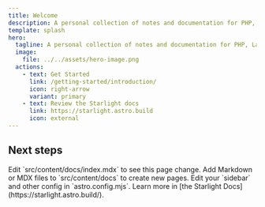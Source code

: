 ```yaml
---
title: Welcome
description: A personal collection of notes and documentation for PHP, Laravel, and other web development topics.
template: splash
hero:
  tagline: A personal collection of notes and documentation for PHP, Laravel, and other web development topics.
  image:
    file: ../../assets/hero-image.png
  actions:
    - text: Get Started
      link: /getting-started/introduction/
      icon: right-arrow
      variant: primary
    - text: Review the Starlight docs
      link: https://starlight.astro.build
      icon: external
---
```



## Next steps
<CardGrid stagger>
	<Card title="Update content" icon="pencil">
		Edit `src/content/docs/index.mdx` to see this page change.
	</Card>
	<Card title="Add new content" icon="add-document">
		Add Markdown or MDX files to `src/content/docs` to create new pages.
	</Card>
	<Card title="Configure your site" icon="setting">
		Edit your `sidebar` and other config in `astro.config.mjs`.
	</Card>
	<Card title="Read the docs" icon="open-book">
		Learn more in [the Starlight Docs](https://starlight.astro.build/).
	</Card>
</CardGrid>